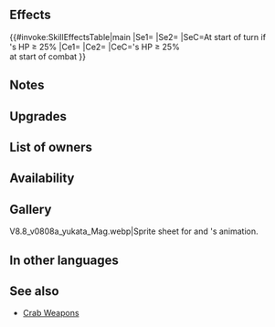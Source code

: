 {{Weapon Infobox
|tagid=SID_夏野菜の桶＋
|intID=4280
|image=wep_mg331
|exclusive=0
|weaponType=Colorless Tome
|cost=300
|might=12
|range=2
|effect=At start of turn, if unit's HP ≥ 25%, grants Atk+6 and "if unit initiates combat, unit makes a guaranteed follow-up attack" to unit for 1 turn.<br><br>At start of combat, if unit's HP ≥ 25%, grants Atk/Spd/Def/Res+4 to unit during combat and deals +X damage (X = number of【Bonus】 effects active on unit and foe, excluding stat bonuses, × 5; max 25; excluding area-of-effect Specials).<br><br>【Bonus】<br>All effects that last "for 1 turn" or "that turn only." Includes bonuses granted by a skill like Rally or Hone and positive status effects (extra movement or effects like Dominance).
|required=Juicy Bucketful
|refinePaths=default
|refineSP=350
|refineMedals=500
|refineStones=50
|properties=
}}
==Effects==
{{#invoke:SkillEffectsTable|main
|Se1={{Eft|Bonuses|Atk|6}}
|Se2={{SEt|Guaranteed Follow-Ups}}
|SeC=At start of turn if<br>{{Tgt|Unit}}'s HP ≥ 25%
|Ce1={{Eft|Temporary buffs|Atk/Spd/Def/Res|4}}
|Ce2={{Eft|Damage Boost|5 x {{Kp|Bonus}} effects<br>on {{Tgt|Unit}} '''&''' {{Tgt|Foe}}<br>(exc. {{SEt|Bonuses}})|max=25}}
|CeC={{Tgt|Unit}}'s HP ≥ 25%<br>at start of combat
}}
==Notes==
{{Bonuses}}
{{Guaranteed Follow-Ups}}
{{FlatDamageBoost|X (max: 25)}}
{{EffectfromBonus|nonStat=1|target=unit or foe|damage boost effect}}

==Upgrades==
{{Weapon Upgrade List}}
==List of owners==
{{Skill Hero List}}
==Availability==
{{PassiveFocusList}}
{{PassiveDistributionList}}
{{PassiveCombatManualList}}
==Gallery==
<gallery>
V8.8_v0808a_yukata_Mag.webp|Sprite sheet for {{St|Fluttering Fan}} and {{PAGENAME}}'s animation.
</gallery>
==In other languages==
{{OtherLanguages
|japanese=夏野菜の桶＋
|german=Gemüseeimer+
|spanishEU=Cesta vegetal +
|spanishLA=Cesta jugosa +
|french=Seau légumier +
|italian=Frescura estiva+
|chineseTW=夏季蔬菜的木水盆＋
|portuguese=Cesto apetitoso+
}}
==See also==
{{See also skills|cond=(Description LIKE '%"if unit initiates combat, unit makes a guaranteed follow-up attack%for 1 turn%' OR Description LIKE '%for 1 turn%"if unit initiates combat, unit makes a guaranteed follow-up attack%' OR Description LIKE '% number of【Bonus】%effects active on unit and foe%') AND Exclusive='1' AND Name NOT LIKE '%crab+'}}
* [[Skill families/Weapons#Crab|Crab Weapons]]
{{Weapons Navbox}}